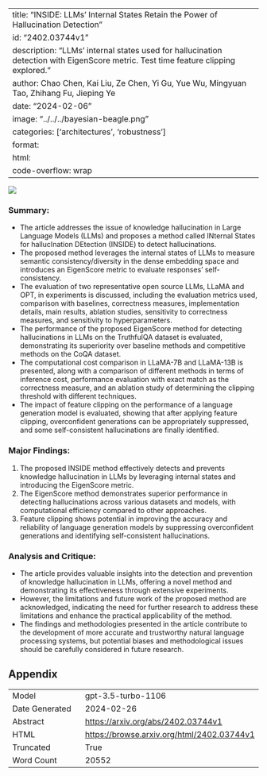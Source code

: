 
---
title: "INSIDE: LLMs' Internal States Retain the Power of Hallucination Detection"
id: "2402.03744v1"
description: "LLMs' internal states used for hallucination detection with EigenScore metric. Test time feature clipping explored."
author: Chao Chen, Kai Liu, Ze Chen, Yi Gu, Yue Wu, Mingyuan Tao, Zhihang Fu, Jieping Ye
date: "2024-02-06"
image: "../../../bayesian-beagle.png"
categories: ['architectures', 'robustness']
format:
  html:
    code-overflow: wrap
---

![](../../../bayesian-beagle.png)

### Summary:
- The article addresses the issue of knowledge hallucination in Large Language Models (LLMs) and proposes a method called INternal States for hallucInation DEtection (INSIDE) to detect hallucinations.
- The proposed method leverages the internal states of LLMs to measure semantic consistency/diversity in the dense embedding space and introduces an EigenScore metric to evaluate responses' self-consistency.
- The evaluation of two representative open source LLMs, LLaMA and OPT, in experiments is discussed, including the evaluation metrics used, comparison with baselines, correctness measures, implementation details, main results, ablation studies, sensitivity to correctness measures, and sensitivity to hyperparameters.
- The performance of the proposed EigenScore method for detecting hallucinations in LLMs on the TruthfulQA dataset is evaluated, demonstrating its superiority over baseline methods and competitive methods on the CoQA dataset.
- The computational cost comparison in LLaMA-7B and LLaMA-13B is presented, along with a comparison of different methods in terms of inference cost, performance evaluation with exact match as the correctness measure, and an ablation study of determining the clipping threshold with different techniques.
- The impact of feature clipping on the performance of a language generation model is evaluated, showing that after applying feature clipping, overconfident generations can be appropriately suppressed, and some self-consistent hallucinations are finally identified.

### Major Findings:
1. The proposed INSIDE method effectively detects and prevents knowledge hallucination in LLMs by leveraging internal states and introducing the EigenScore metric.
2. The EigenScore method demonstrates superior performance in detecting hallucinations across various datasets and models, with computational efficiency compared to other approaches.
3. Feature clipping shows potential in improving the accuracy and reliability of language generation models by suppressing overconfident generations and identifying self-consistent hallucinations.

### Analysis and Critique:
- The article provides valuable insights into the detection and prevention of knowledge hallucination in LLMs, offering a novel method and demonstrating its effectiveness through extensive experiments.
- However, the limitations and future work of the proposed method are acknowledged, indicating the need for further research to address these limitations and enhance the practical applicability of the method.
- The findings and methodologies presented in the article contribute to the development of more accurate and trustworthy natural language processing systems, but potential biases and methodological issues should be carefully considered in future research.

## Appendix

|          |          |
|----------|----------|
| Model     | gpt-3.5-turbo-1106       |
| Date Generated     | 2024-02-26       |
| Abstract | [https://arxiv.org/abs/2402.03744v1](https://arxiv.org/abs/2402.03744v1)        |
| HTML     | [https://browse.arxiv.org/html/2402.03744v1](https://browse.arxiv.org/html/2402.03744v1)       |
| Truncated       | True       |
| Word Count       | 20552       |